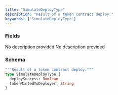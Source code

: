 ```yaml
---
title: "SimulateDeployType"
description: "Result of a token contract deploy."
keywords: ['SimulateDeployType']
---
```


### Fields

<ResponseField name="deploySuccess" type="Boolean">
  No description provided
</ResponseField>

<ResponseField name="tokenMintedToDeployer" type="String">
  No description provided
</ResponseField>

### Schema


```graphql 
"""Result of a token contract deploy."""
type SimulateDeployType {
  deploySuccess: Boolean
  tokenMintedToDeployer: String
}
```
